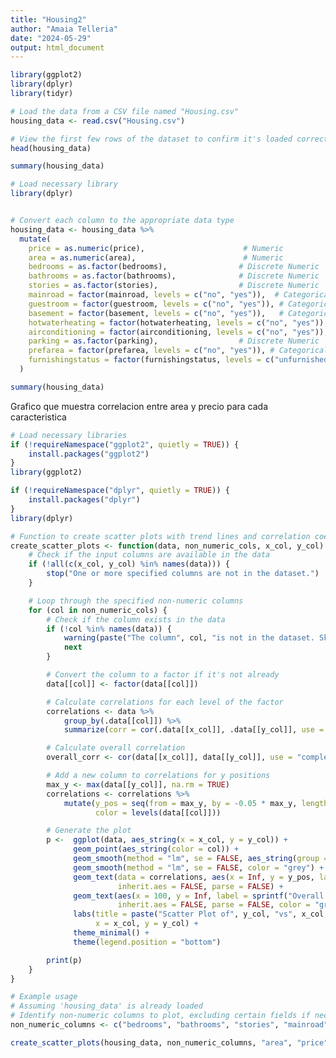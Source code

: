 ---
title: "Housing2"
author: "Amaia Telleria"
date: "2024-05-29"
output: html_document
---

```{r}
library(ggplot2)
library(dplyr)
library(tidyr)
```

```{r}
# Load the data from a CSV file named "Housing.csv"
housing_data <- read.csv("Housing.csv")

# View the first few rows of the dataset to confirm it's loaded correctly
head(housing_data)
```

```{r}
summary(housing_data)
```

```{r}
# Load necessary library
library(dplyr)


# Convert each column to the appropriate data type
housing_data <- housing_data %>%
  mutate(
    price = as.numeric(price),                      # Numeric
    area = as.numeric(area),                        # Numeric
    bedrooms = as.factor(bedrooms),                # Discrete Numeric
    bathrooms = as.factor(bathrooms),              # Discrete Numeric
    stories = as.factor(stories),                  # Discrete Numeric
    mainroad = factor(mainroad, levels = c("no", "yes")),  # Categorical (Yes/No)
    guestroom = factor(guestroom, levels = c("no", "yes")), # Categorical (Yes/No)
    basement = factor(basement, levels = c("no", "yes")),   # Categorical (Yes/No)
    hotwaterheating = factor(hotwaterheating, levels = c("no", "yes")), # Categorical (Yes/No)
    airconditioning = factor(airconditioning, levels = c("no", "yes")), # Categorical (Yes/No)
    parking = as.factor(parking),                  # Discrete Numeric
    prefarea = factor(prefarea, levels = c("no", "yes")), # Categorical (Yes/No)
    furnishingstatus = factor(furnishingstatus, levels = c("unfurnished", "semi-furnished", "furnished")) # Categorical (Label)
  )

summary(housing_data)
```

Grafico que muestra correlacion entre area y precio para cada caracteristica
```{r}
# Load necessary libraries
if (!requireNamespace("ggplot2", quietly = TRUE)) {
    install.packages("ggplot2")
}
library(ggplot2)

if (!requireNamespace("dplyr", quietly = TRUE)) {
    install.packages("dplyr")
}
library(dplyr)

# Function to create scatter plots with trend lines and correlation coefficients
create_scatter_plots <- function(data, non_numeric_cols, x_col, y_col) {
    # Check if the input columns are available in the data
    if (!all(c(x_col, y_col) %in% names(data))) {
        stop("One or more specified columns are not in the dataset.")
    }

    # Loop through the specified non-numeric columns
    for (col in non_numeric_cols) {
        # Check if the column exists in the data
        if (!col %in% names(data)) {
            warning(paste("The column", col, "is not in the dataset. Skipping..."))
            next
        }

        # Convert the column to a factor if it's not already
        data[[col]] <- factor(data[[col]])

        # Calculate correlations for each level of the factor
        correlations <- data %>%
            group_by(.data[[col]]) %>%
            summarize(corr = cor(.data[[x_col]], .data[[y_col]], use = "complete.obs"), .groups = 'drop')

        # Calculate overall correlation
        overall_corr <- cor(data[[x_col]], data[[y_col]], use = "complete.obs")

        # Add a new column to correlations for y positions
        max_y <- max(data[[y_col]], na.rm = TRUE)
        correlations <- correlations %>%
            mutate(y_pos = seq(from = max_y, by = -0.05 * max_y, length.out = n()),
                   color = levels(data[[col]]))

        # Generate the plot
        p <-  ggplot(data, aes_string(x = x_col, y = y_col)) +
              geom_point(aes_string(color = col)) +
              geom_smooth(method = "lm", se = FALSE, aes_string(group = col, color = col)) +
              geom_smooth(method = "lm", se = FALSE, color = "grey") +
              geom_text(data = correlations, aes(x = Inf, y = y_pos, label = sprintf("r = %.2f", corr), hjust = 1.1, color = color),
                        inherit.aes = FALSE, parse = FALSE) +
              geom_text(aes(x = 100, y = Inf, label = sprintf("Overall r = %.2f", overall_corr), hjust = 1.1, vjust = 1),
                        inherit.aes = FALSE, parse = FALSE, color = "grey") +
              labs(title = paste("Scatter Plot of", y_col, "vs", x_col, "colored by", col),
                   x = x_col, y = y_col) +
              theme_minimal() +
              theme(legend.position = "bottom")

        print(p)
    }
}

# Example usage
# Assuming 'housing_data' is already loaded
# Identify non-numeric columns to plot, excluding certain fields if necessary
non_numeric_columns <- c("bedrooms", "bathrooms", "stories", "mainroad", "guestroom", "basement", "hotwaterheating", "airconditioning", "parking", "prefarea", "furnishingstatus")

create_scatter_plots(housing_data, non_numeric_columns, "area", "price")


```




